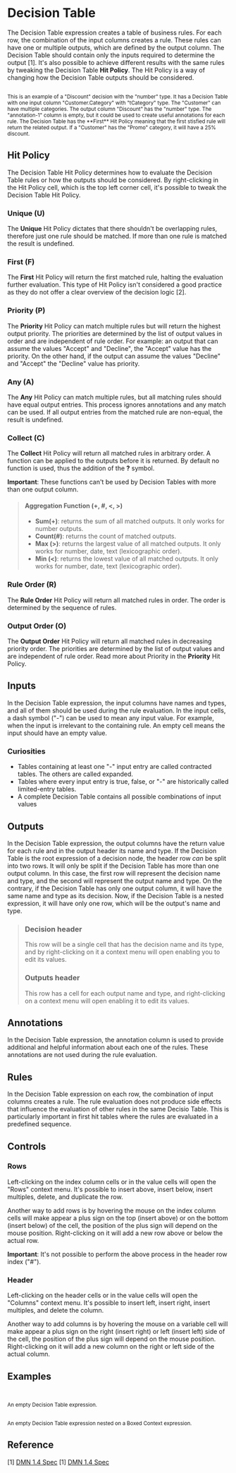 
<Meta title="MDX/Decision Table" of={DecisionTable} />

# Decision Table

The Decision Table expression creates a table of business rules. For each row, the
combination of the input columns creates a rule. These rules can have one or multiple
outputs, which are defined by the output column. The Decision Table should contain only
the inputs required to determine the output [1]. It's also possible to achieve
different results with the same rules by tweaking the Decision Table **Hit Policy**.
The Hit Policy is a way of changing how the Decision Table outputs should be considered.

<div style={{ display: "flex", flexDirection: "row" }}>
  <Story of={DecisionTable.Discount} />
  <small>
    <br />
    This is an example of a "Discount" decision with the "number" type. It has a Decision Table with one input column "Customer.Category"
    with "tCategory" type. The "Customer" can have multiple categories. The output column "Discount" has the "number" type.
    The "annotation-1" column is empty, but it could be used to create useful annotations for each rule. The Decision Table
    has the **First** Hit Policy meaning that the first stisfied rule will return the related output. If a "Customer" has
    the "Promo" category, it will have a 25% discount.
  </small>
</div>

## Hit Policy

The Decision Table Hit Policy determines how to evaluate the Decision Table rules or
how the outputs should be considered. By right-clicking in the Hit Policy cell, which
is the top left corner cell, it's possible to tweak the Decision Table Hit Policy.

### Unique (U)

The **Unique** Hit Policy dictates that there shouldn't be overlapping rules, therefore
just one rule should be matched. If more than one rule is matched the result is
undefined.

### First (F)

The **First** Hit Policy will return the first matched rule, halting the evaluation
further evaluation. This type of Hit Policy isn't considered a good practice as they
do not offer a clear overview of the decision logic [2].

### Priority (P)

The **Priority** Hit Policy can match multiple rules but will return the highest
output priority. The priorities are determined by the list of output values in order
and are independent of rule order. For example: an output that can assume the values
"Accept" and "Decline", the "Accept" value has the priority. On the other hand, if the
output can assume the values "Decline" and "Accept" the "Decline" value has priority.

### Any (A)

The **Any** Hit Policy can match multiple rules, but all matching rules should have
equal output entries. This process ignores annotations and any match can be
used. If all output entries from the matched rule are non-equal, the result is undefined.

### Collect (C)

The **Collect** Hit Policy will return all matched rules in arbitrary order. A
function can be applied to the outputs before it is returned. By default no function
is used, thus the addition of the **?** symbol.

**Important**: These functions can't be used by Decision Tables with more
than one output column.

> #### Aggregation Function (+, #, \<, >)
>
> - **Sum(+)**: returns the sum of all matched outputs. It only works for number outputs.
> - **Count(#)**: returns the count of matched outputs.
> - **Max (>)**: returns the largest value of all matched outputs. It only works for number,
>   date, text (lexicographic order).
> - **Min (\<)**: returns the lowest value of all matched outputs. It only works for number,
>   date, text (lexicographic order).

### Rule Order (R)

The **Rule Order** Hit Policy will return all matched rules in order. The order is
determined by the sequence of rules.

### Output Order (O)

The **Output Order** Hit Policy will return all matched rules in decreasing
priority order. The priorities are determined by the list of output values and are
independent of rule order. Read more about Priority in the **Priority** Hit Policy.

## Inputs

In the Decision Table expression, the input columns have names and types, and all of them
should be used during the rule evaluation. In the input cells, a dash symbol ("-") can
be used to mean any input value. For example, when the input is irrelevant to the
containing rule. An empty cell means the input should have an empty value.

### Curiosities

- Tables containing at least one "-" input entry are called contracted tables. The others are called expanded.
- Tables where every input entry is true, false, or "-" are historically called limited-entry tables.
- A complete Decision Table contains all possible combinations of input values

## Outputs

In the Decision Table expression, the output columns have the return value for each rule
and in the output header its name and type.
If the Decision Table is the root expression of a decision node, the header row
_can_ be split into two rows. It will only be split if the Decision Table has more
than one output column. In this case, the first row will represent the decision name
and type, and the second will represent the output name and type. On the contrary,
if the Decision Table has only one output column, it will have the same name and type
as its decision. Now, if the Decision Table is a nested expression, it will have
only one row, which will be the output's name and type.

> ### Decision header
>
> This row will be a single cell that has the decision name and its type, and by right-clicking on it a
> context menu will open enabling you to edit its values.
>
> ### Outputs header
>
> This row has a cell for each output name and type, and right-clicking on a context menu will
> open enabling it to edit its values.

## Annotations

In the Decision Table expression, the annotation column is used to provide additional
and helpful information about each one of the rules. These annotations are not used
during the rule evaluation.

## Rules

In the Decision Table expression on each row, the combination of input columns creates
a rule. The rule evaluation does not produce side effects that influence the evaluation
of other rules in the same Decisio Table. This is particularly important in first
hit tables where the rules are evaluated in a predefined sequence.

## Controls

### Rows

Left-clicking on the index column cells or in the value cells will open the "Rows" context menu.
It's possible to insert above, insert below, insert multiples, delete, and duplicate the row.

Another way to add rows is by hovering the mouse on the index column cells will make appear a plus sign on the top (insert above)
or on the bottom (insert below) of the cell, the position of the plus sign will depend on the mouse position.
Right-clicking on it will add a new row above or below the actual row.

**Important**: It's not possible to perform the above process in the header row index ("#").

### Header

Left-clicking on the header cells or in the value cells will open the "Columns" context menu.
It's possible to insert left, insert right, insert multiples, and delete the column.

Another way to add columns is by hovering the mouse on a variable cell will make appear a plus sign on the right (insert right)
or left (insert left) side of the cell, the position of the plus sign will depend on the mouse position.
Right-clicking on it will add a new column on the right or left side of the actual column.

## Examples

<div style={{ display: "flex", flexDirection: "column" }}>
  <div style={{ display: "flex", flexDirection: "row" }}>
    <Story of={DecisionTable.Base} />
    <small>
      <br />
      <br />
      An empty Decision Table expression.
    </small>
  </div>

  <div style={{ display: "flex", flexDirection: "row" }}>
    <Story of={DecisionTable.Nested} />
    <small>
      <br />
      <br />
      An empty Decision Table expression nested on a Boxed Context expression.
    </small>
  </div>
</div>

## Reference

[1] [DMN 1.4 Spec](https://www.omg.org/spec/DMN/1.4/Beta1/PDF#page=77)
[1] [DMN 1.4 Spec](https://www.omg.org/spec/DMN/1.4/Beta1/PDF#page=88)
